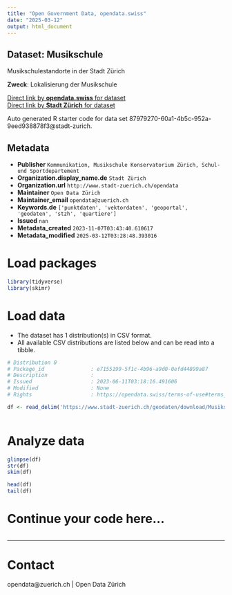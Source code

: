 ```yaml
---
title: "Open Government Data, opendata.swiss"
date: "2025-03-12"
output: html_document
---
```


## Dataset: Musikschule

Musikschulestandorte in der Stadt Zürich

**Zweck**: Lokalisierung der Musikschule

[Direct link by **opendata.swiss** for dataset](https://opendata.swiss/de/dataset/musikschule)<br>
[Direct link by **Stadt Zürich** for dataset](https://data.stadt-zuerich.ch/dataset/geo_musikschule)

Auto generated R starter code for data set 87979270-60a1-4b5c-952a-9eed938878f3@stadt-zurich.

## Metadata

- **Publisher** `Kommunikation, Musikschule Konservatorium Zürich, Schul- und Sportdepartement`
- **Organization.display_name.de** `Stadt Zürich`
- **Organization.url** `http://www.stadt-zuerich.ch/opendata`
- **Maintainer** `Open Data Zürich`
- **Maintainer_email** `opendata@zuerich.ch`
- **Keywords.de** `['punktdaten', 'vektordaten', 'geoportal', 'geodaten', 'stzh', 'quartiere']`
- **Issued** `nan`
- **Metadata_created** `2023-11-07T03:43:40.610617`
- **Metadata_modified** `2025-03-12T03:28:48.393016`


# Load packages

```r

library(tidyverse)
library(skimr)

```

# Load data

-   The dataset has 1 distribution(s) in CSV format.
-   All available CSV distributions are listed below and can be read into a tibble.

```r

# Distribution 0
# Package_id               : e7155199-5f1c-4b96-a9d0-0efd44899a87
# Description              : 
# Issued                   : 2023-06-11T03:18:16.491606
# Modified                 : None
# Rights                   : https://opendata.swiss/terms-of-use#terms_open

df <- read_delim('https://www.stadt-zuerich.ch/geodaten/download/Musikschule?format=10008')



```

# Analyze data

```r

glimpse(df)
str(df)
skim(df)

head(df)
tail(df)

```

# Continue your code here...

```r

```

------------------------------------------------------------------------

# Contact

opendata@zuerich.ch | Open Data Zürich
